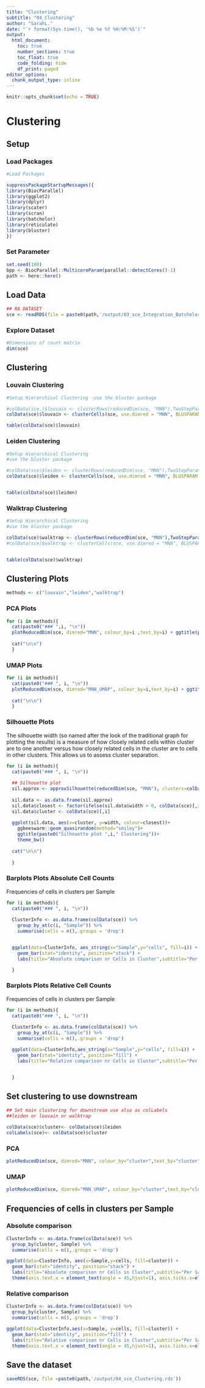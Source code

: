 ```yaml
---
title: "Clustering"
subtitle: "04_Clustering"
author: "SarahL."
date: "`r format(Sys.time(), '%b %e %Y %H:%M:%S')`"
output: 
  html_document:
    toc: true
    number_sections: true   
    toc_float: true
    code_folding: hide
    df_print: paged
editor_options:
  chunk_output_type: inline
---
```


```r
knitr::opts_chunk$set(echo = TRUE)
```


# Clustering

## Setup

### Load Packages

```r
#Load Packages

suppressPackageStartupMessages({
library(BiocParallel)
library(ggplot2)
library(dplyr)
library(scater)
library(scran)
library(batchelor)
library(reticulate)
library(bluster)
})

```

### Set Parameter

```r
set.seed(100)
bpp <- BiocParallel::MulticoreParam(parallel::detectCores()-1)
path <- here::here()
```


## Load Data

```r
## RA DATASET
sce <- readRDS(file = paste0(path,'/output/03_sce_Integration_Batchelor.rds'))

```


### Explore Dataset

```r
#Dimensions of count matrix
dim(sce)
```

## Clustering

### Louvain Clustering

```r
#Setup Hierarchical Clustering -use the bluster package

#colData(sce.)$louvain <- clusterRows(reducedDim(sce, "MNN"),TwoStepParam(KmeansParam(centers=1000), NNGraphParam(k=5,cluster.fun="louvain")))
colData(sce)$louvain <- clusterCells(sce, use.dimred = "MNN", BLUSPARAM = SNNGraphParam(k=15,cluster.fun="louvain",BPPARAM =bpp, cluster.args=list(resolution=0.5)))

table(colData(sce)$louvain)


```


### Leiden Clustering

```r
#Setup Hierarchical Clustering
#use the bluster package

#colData(sce)$leiden <- clusterRows(reducedDim(sce, "MNN"),TwoStepParam(KmeansParam(centers=1000 , nstart = 10, iter.max = 100), NNGraphParam(k=15,cluster.fun="leiden",BPPARAM =bpp)))
colData(sce)$leiden <- clusterCells(sce, use.dimred = "MNN", BLUSPARAM = SNNGraphParam(k=50,cluster.fun="leiden",BPPARAM =bpp,cluster.args=list(resolution=0.5)))


table(colData(sce)$leiden)


```


### Walktrap Clustering

```r
#Setup Hierarchical Clustering
#use the bluster package

colData(sce)$walktrap <- clusterRows(reducedDim(sce, "MNN"),TwoStepParam(KmeansParam(centers=10000, nstart = 5, iter.max = 100), NNGraphParam(k=10,cluster.fun="walktrap", BPPARAM=bpp)))
#colData(sce)$walktrap <- clusterCells(sce, use.dimred = "MNN", BLUSPARAM = SNNGraphParam(k=20,cluster.fun="walktrap", BPPARAM=bpp))


table(colData(sce)$walktrap)


```


## Clustering Plots

```r
methods <- c("louvain","leiden","walktrap")
```

### PCA Plots   {.tabset}

```r
for (i in methods){
  cat(paste0("### ",i, "\n"))
  plotReducedDim(sce, dimred="MNN", colour_by=i ,text_by=i) + ggtitle(paste0("PCA with ",i," clusters"))
  
  cat("\n\n")
  }
```

### UMAP Plots {.tabset}

```r
for (i in methods){
  cat(paste0("### ", i, "\n"))
  plotReducedDim(sce, dimred="MNN_UMAP", colour_by=i,text_by=i) + ggtitle(paste0("UMAP with ",i," clusters"))
  
  cat("\n\n")
  }
```

### Silhouette Plots {.tabset}

The silhouette width (so named after the look of the traditional graph for plotting the results) is a measure of how closely related cells within cluster are to one another versus how closely related cells in the cluster are to cells in other clusters. This allows us to assess cluster separation.

```r
for (i in methods){
  cat(paste0("### ", i, "\n"))
  
  ## Silhouette plot
  sil.approx <- approxSilhouette(reducedDim(sce, "MNN"), clusters=colData(sce)[,i])
  
  sil.data <- as.data.frame(sil.approx)
  sil.data$closest <- factor(ifelse(sil.data$width > 0, colData(sce)[,i], sil.data$other))
  sil.data$cluster <- colData(sce)[,i]
  
  ggplot(sil.data, aes(x=cluster, y=width, colour=closest))+
    ggbeeswarm::geom_quasirandom(method="smiley")+
    ggtitle(paste0("Silhouette plot ",i," Clustering"))+
    theme_bw()
  
  cat("\n\n")
  
  }
```

### Barplots Plots Absolute Cell Counts {.tabset}

Frequencies of cells in clusters per Sample

```r
for (i in methods){
  cat(paste0("### ", i, "\n"))
  
  ClusterInfo <- as.data.frame(colData(sce)) %>% 
    group_by_at(c(i, "Sample")) %>%
    summarise(cells = n(),.groups = 'drop') 


  ggplot(data=ClusterInfo, aes_string(x="Sample",y="cells", fill=i)) +
    geom_bar(stat="identity", position="stack") +
    labs(title="Absolute comparison nr Cells in Cluster",subtitle="Per Sample",x="",y="Number of cells")

  }
```

### Barplots Plots Relative Cell Counts {.tabset}

Frequencies of cells in clusters per Sample

```r
for (i in methods){
  cat(paste0("### ", i, "\n"))
  
  ClusterInfo <- as.data.frame(colData(sce)) %>% 
    group_by_at(c(i, "Sample")) %>%
    summarise(cells = n(),.groups = 'drop') 

  ggplot(data=ClusterInfo,aes_string(x="Sample",y="cells", fill=i)) +
    geom_bar(stat="identity", position="fill") +
    labs(title="Relative comparison nr Cells in Cluster",subtitle="Per Sample",x="",y="Number of cells")


  }
```

## Set clustering to use downstream {.tabset}

```r
## Set main clustering for downstream use also as colLabels
##leiden or louvain or walktrap

colData(sce)$cluster<- colData(sce)$leiden
colLabels(sce)<- colData(sce)$cluster

```

### PCA

```r
plotReducedDim(sce, dimred="MNN", colour_by="cluster",text_by="cluster") + ggtitle("PCA with assigned clusters")
```

### UMAP

```r
plotReducedDim(sce, dimred="MNN_UMAP", colour_by="cluster",text_by="cluster") + ggtitle("UMAP with assigned clusters")
```

## Frequencies of cells in clusters per Sample {.tabset}

### Absolute comparison

```r
ClusterInfo <- as.data.frame(colData(sce)) %>% 
  group_by(cluster, Sample) %>%
  summarise(cells = n(),.groups = 'drop') 

ggplot(data=ClusterInfo, aes(x=Sample,y=cells, fill=cluster)) +
  geom_bar(stat="identity", position="stack") +
  labs(title="Absolute comparison nr Cells in Cluster",subtitle="Per Sample",x="",y="Number of cells")+
  theme(axis.text.x = element_text(angle = 45,hjust=1), axis.ticks.x=element_blank())

```

### Relative comparison

```r
ClusterInfo <- as.data.frame(colData(sce)) %>% 
  group_by(cluster, Sample) %>%
  summarise(cells = n(),.groups = 'drop') 

ggplot(data=ClusterInfo,aes(x=Sample, y=cells, fill=cluster)) +
  geom_bar(stat="identity", position="fill") +
  labs(title="Relative comparison nr Cells in Cluster",subtitle="Per Sample",x="",y="Number of cells")+
  theme(axis.text.x = element_text(angle = 45,hjust=1), axis.ticks.x=element_blank())


```


## Save the dataset

```r
saveRDS(sce, file =paste0(path,'/output/04_sce_Clustering.rds'))
```
